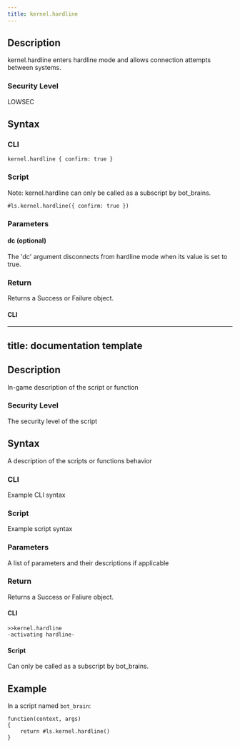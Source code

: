 ```yaml
---
title: kernel.hardline
---
```


## Description

kernel.hardline enters hardline mode and allows connection attempts between systems.

### Security Level

LOWSEC

## Syntax

### CLI

```
kernel.hardline { confirm: true }
```

### Script

Note: kernel.hardline can only be called as a subscript by bot_brains.

```
#ls.kernel.hardline({ confirm: true })
```

### Parameters

#### dc (optional)

The 'dc' argument disconnects from hardline mode when its value is set to true.

### Return

Returns a Success or Failure object.

#### CLI

---

## title: documentation template

## Description

In-game description of the script or function

### Security Level

The security level of the script

## Syntax

A description of the scripts or functions behavior

### CLI

Example CLI syntax

### Script

Example script syntax

### Parameters

A list of parameters and their descriptions if applicable

### Return

Returns a Success or Faliure object.

#### CLI

```
>>kernel.hardline
-activating hardline-
```

#### Script

Can only be called as a subscript by bot_brains.

## Example

In a script named `bot_brain`:

```
function(context, args)
{
	return #ls.kernel.hardline()
}
```
